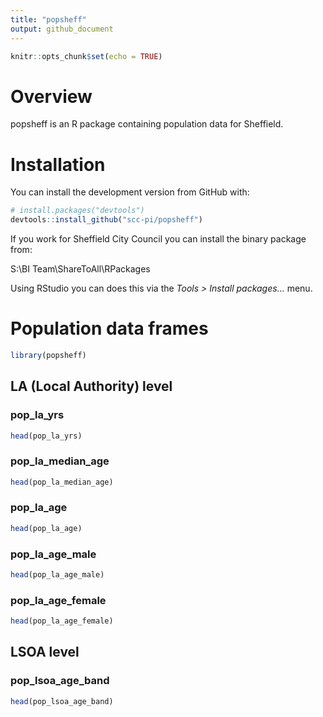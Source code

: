 ```yaml
---
title: "popsheff"
output: github_document
---
```


```r
knitr::opts_chunk$set(echo = TRUE)
```

# Overview

popsheff is an R package containing population data for Sheffield.

# Installation  

You can install the development version from GitHub with:

```r
# install.packages("devtools")
devtools::install_github("scc-pi/popsheff")
```

If you work for Sheffield City Council you can install the binary package from:  

S:\\BI Team\\ShareToAll\\RPackages

Using RStudio you can does this via the *Tools > Install packages...* menu.

# Population data frames  

```r
library(popsheff)
```

## LA (Local Authority) level

### pop_la_yrs

```r
head(pop_la_yrs)
```

### pop_la_median_age

```r
head(pop_la_median_age)
```

### pop_la_age

```r
head(pop_la_age)
```

### pop_la_age_male

```r
head(pop_la_age_male)
```

### pop_la_age_female

```r
head(pop_la_age_female)
```

## LSOA level

### pop_lsoa_age_band
```r
head(pop_lsoa_age_band)
```

